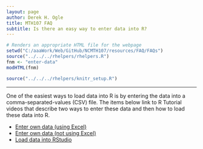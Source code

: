 ```yaml
---
layout: page
author: Derek H. Ogle
title: MTH107 FAQ
subtitle: Is there an easy way to enter data into R?
---
```


```r
# Renders an appropriate HTML file for the webpage
setwd("C:/aaaWork/Web/GitHub/NCMTH107/resources/FAQ/FAQs")
source("../../../rhelpers/rhelpers.R")
fnm <- "enter-data"
modHTML(fnm)
```

```r
source("../../../rhelpers/knitr_setup.R")
```

----

One of the easiest ways to load data into R is by entering the data into a comma-separated-values (CSV) file.  The items below link to R Tutorial videos that describe two ways to enter these data and then how to load these data into R.

* [Enter own data (using Excel)](https://vimeo.com/user45324800/ncstats-preparedataexcel)
* [Enter own data (not using Excel)](https://vimeo.com/user45324800/ncstats-preparedatatextfile)
* [Load data into RStudio](https://vimeo.com/user45324800/ncstats-loadcsvrstudio)
